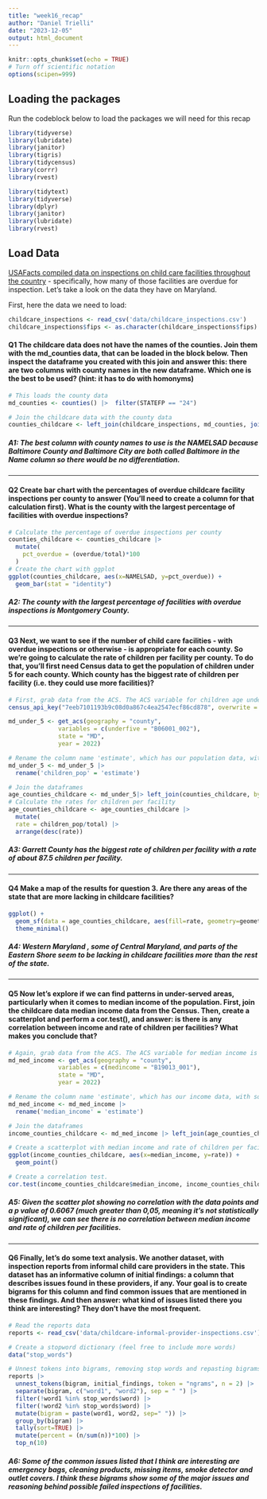 ```yaml
---
title: "week16_recap"
author: "Daniel Trielli"
date: "2023-12-05"
output: html_document
---
```


```r
knitr::opts_chunk$set(echo = TRUE)
# Turn off scientific notation
options(scipen=999)
```

## Loading the packages

Run the codeblock below to load the packages we will need for this recap

```r
library(tidyverse)
library(lubridate)
library(janitor)
library(tigris)
library(tidycensus)
library(corrr)
library(rvest)

library(tidytext)
library(tidyverse)
library(dplyr)
library(janitor)
library(lubridate)
library(rvest)
```

## Load Data

[USAFacts compiled data on inspections on child care facilities throughout the country](https://usafacts.org/data-projects/childcare-inspections) - specifically, how many of those facilities are overdue for inspection. Let's take a look on the data they have on Maryland.

First, here the data we need to load:

```r
childcare_inspections <- read_csv('data/childcare_inspections.csv')
childcare_inspections$fips <- as.character(childcare_inspections$fips)
```

#### **Q1** The childcare data does not have the names of the counties. Join them with the md_counties data, that can be loaded in the block below. Then inspect the dataframe you created with this join and answer this: there are two columns with county names in the new dataframe. Which one is the best to be used? (hint: it has to do with homonyms)

```r
# This loads the county data
md_counties <- counties() |>  filter(STATEFP == "24")

```

```r
# Join the childcare data with the county data 
counties_childcare <- left_join(childcare_inspections, md_counties, join_by("fips"== "GEOID"))
```

##### A1:  The best column with county names to use is the NAMELSAD because Baltimore County and Baltimore City are both called Baltimore in the Name column so there would be no differentiation. 

------------------------------------------------------------------------

#### **Q2** Create bar chart with the percentages of overdue childcare facility inspections per county to answer (You'll need to create a column for that calculation first). What is the county with the largest percentage of facilities with overdue inspections?

```r
# Calculate the percentage of overdue inspections per county
counties_childcare <- counties_childcare |>
  mutate(
    pct_overdue = (overdue/total)*100
  )
# Create the chart with ggplot
ggplot(counties_childcare, aes(x=NAMELSAD, y=pct_overdue)) +
  geom_bar(stat = "identity") 

```

##### **A2: The county with the largest percentage of facilities with overdue inspections is Montgomery County.**

------------------------------------------------------------------------

#### **Q3** Next, we want to see if the number of child care facilities - with overdue inspections or otherwise - is appropriate for each county. So we're going to calculate the rate of children per facility per county. To do that, you'll first need Census data to get the population of children under 5 for each county. Which county has the biggest rate of children per facility (i.e. they could use more facilities)?

```r
# First, grab data from the ACS. The ACS variable for children age under 5 is B06001_002 We want 2022 data.
census_api_key("7eeb7101193b9c08d0a867c4ea2547ecf86cd878", overwrite = TRUE)

md_under_5 <- get_acs(geography = "county",
              variables = c(underfive = "B06001_002"),
              state = "MD",
              year = 2022)
```

```r
# Rename the column name 'estimate', which has our population data, with something more useful, like 'children_pop'
md_under_5 <- md_under_5 |>
  rename('children_pop' = 'estimate')
```

```r
# Join the dataframes
age_counties_childcare <- md_under_5|> left_join(counties_childcare, by=c("GEOID" = "fips"))
# Calculate the rates for children per facility
age_counties_childcare <- age_counties_childcare |>
  mutate(
  rate = children_pop/total) |>
  arrange(desc(rate))
```

##### **A3: Garrett County has the biggest rate of children per facility with a rate of about 87.5 children per facility.**

------------------------------------------------------------------------

#### **Q4** Make a map of the results for question 3. Are there any areas of the state that are more lacking in childcare facilities?

```r
ggplot() +
  geom_sf(data = age_counties_childcare, aes(fill=rate, geometry=geometry)) +
  theme_minimal()
```

##### **A4**: Western Maryland , some of Central Maryland, and parts of the Eastern Shore seem to be lacking in childcare facilities more than the rest of the state.

------------------------------------------------------------------------

#### **Q5** Now let's explore if we can find patterns in under-served areas, particularly when it comes to median income of the population. First, join the childcare data median income data from the Census. Then, create a scatterplot and perform a cor.test(), and answer: is there is any correlation between income and rate of children per facilities? What makes you conclude that?

```r
# Again, grab data from the ACS. The ACS variable for median income is B19013_001. We want 2022 data again.
md_med_income <- get_acs(geography = "county",
              variables = c(medincome = "B19013_001"),
              state = "MD",
              year = 2022)
```

```r
# Rename the column name 'estimate', which has our income data, with something more useful, like 'median_income'
md_med_income <- md_med_income |> 
  rename('median_income' = 'estimate')
```

```r
# Join the dataframes
income_counties_childcare <- md_med_income |> left_join(age_counties_childcare, join_by("GEOID"))
```

```r
# Create a scatterplot with median income and rate of children per facility
ggplot(income_counties_childcare, aes(x=median_income, y=rate)) +
  geom_point()
```

```r
# Create a correlation test.
cor.test(income_counties_childcare$median_income, income_counties_childcare$rate)
```

##### A5:  Given the scatter plot showing no correlation with the data points and a p value of 0.6067 (much greater than 0,05, meaning it's not statistically significant), we can see there is no correlation between median income and rate of children per facilities.

------------------------------------------------------------------------

#### **Q6** Finally, let's do some text analysis. We another dataset, with inspection reports from informal child care providers in the state. This dataset has an informative column of initial findings: a column that describes issues found in these providers, if any. Your goal is to create bigrams for this column and find common issues that are mentioned in these findings. And then answer: what kind of issues listed there you think are interesting? They don't have the most frequent.

```r
# Read the reports data
reports <- read_csv('data/childcare-informal-provider-inspections.csv') |> clean_names()
```

```r
# Create a stopword dictionary (feel free to include more words)
data("stop_words")
```

```r
# Unnest tokens into bigrams, removing stop words and repasting bigrams, list bigrams
reports |>
  unnest_tokens(bigram, initial_findings, token = "ngrams", n = 2) |>
  separate(bigram, c("word1", "word2"), sep = " ") |>
  filter(!word1 %in% stop_words$word) |>
  filter(!word2 %in% stop_words$word) |>
  mutate(bigram = paste(word1, word2, sep=" ")) |>
  group_by(bigram) |>
  tally(sort=TRUE) |>
  mutate(percent = (n/sum(n))*100) |>
  top_n(10)
```

##### A6: Some of the common issues listed that I think are interesting are emergency bags, cleaning products, missing items, smoke detector and outlet covers. I think these bigrams show some of the major issues and reasoning behind possible failed inspections of facilities.
